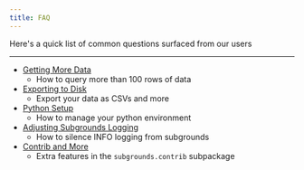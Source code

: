 ```yaml
---
title: FAQ
---
```


Here's a quick list of common questions surfaced from our users

***

* [Getting More Data](/faq/more_data)
  * How to query more than 100 rows of data
* [Exporting to Disk](/faq/exporting)
  * Export your data as CSVs and more
* [Python Setup](/faq/setup/)
  * How to manage your python environment
* [Adjusting Subgrounds Logging](/faq/logger)
  * How to silence INFO logging from subgrounds
* [Contrib and More](/advanced_topics/contrib/)
  * Extra features in the `subgrounds.contrib` subpackage
